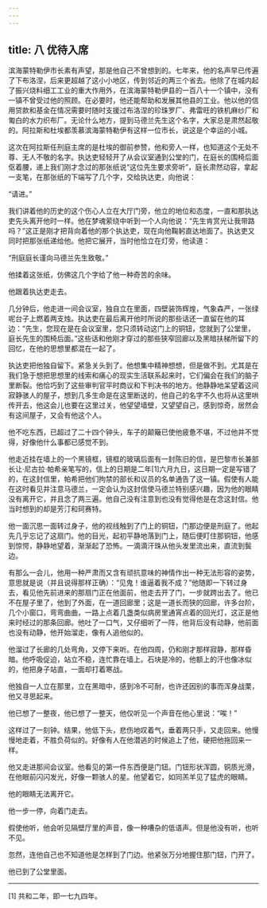 ```yaml
---
---
---
```

title: 八 优待入席
---




滨海蒙特勒伊市长素有声望，那是他自己不曾想到的。七年来，他的名声早已传遍了下布洛涅，后来更超越了这小小地区，传到邻近的两三个省去。他除了在城内起了振兴烧料细工工业的重大作用外，在滨海蒙特勒伊县的一百八十一个镇中，没有一镇不曾受过他的照顾。在必要时，他还能帮助和发展其他县的工业。他以他的信用贷款和基金在情况需要时随时支援过布洛涅的珍珠罗厂、弗雷旺的铁机麻纱厂和匍白的水力织布厂。无论什么地方，提到马德兰先生这个名字，大家总是肃然起敬的。阿拉斯和杜埃都羡慕滨海蒙特勒伊有这样一位市长，说这是个幸运的小城。

这次在阿拉斯任刑庭主席的是杜埃的御前参赞，他和旁人一样，也知道这个无处不尊、无人不敬的名字。执达吏轻轻开了从会议室通到公堂的门，在庭长的围椅后面伛着腰，递上我们刚才念过的那张纸说“这位先生要求旁听”，庭长肃然动容，拿起一支笔，在那张纸的下端写了几个字，交给执达吏，向他说：

“请进。”

我们讲着他的历史的这个伤心人立在大厅门旁，他立的地位和态度，一直和那执达吏先头离开他时一样。他在梦魂萦绕中听到一个人向他说：“先生肯赏光让我带路吗？”这正是刚才把背向着他的那个执达吏，现在向他鞠躬直达地面了。执达吏又同时把那张纸递给他。他把它展开，当时他恰立在灯旁，他读道：

“刑庭庭长谨向马德兰先生致敬。”

他揉着这张纸，仿佛这几个字给了他一种奇苦的余味。

他跟着执达吏走去。

几分钟后，他走进一间会议室，独自立在里面，四壁装饰辉煌，气象森严，一张绿呢台子上燃着两支烛。执达吏在最后离开他时所说的那些话还一直留在他的耳边：“先生，您现在是在会议室里，您只须转动这门上的铜钮，您就到了公堂里，庭长先生的围椅后面。”这些话和他刚才穿过的那些狭窄回廊以及黑暗扶梯所留下的回忆，在他的思想里都混在一起了。

执达吏把他独自留下。紧急关头到了。他想集中精神想想，但是做不到。尤其是在我们急于想把思想里的线索和痛心的现实生活联系起来时，它们偏会在我们的脑子里断裂。他恰巧到了这些审判官平时商议和下判决书的地方。他静静地呆望着这间寂静骇人的屋子，想到几多生命是在这里断送的，他自己的名字不久也将从这里哄传开去，他这会儿也要在这里过关，他望望墙壁，又望望自己，感到惊奇，居然会有这间屋子，又会有他这个人。

他不吃东西，已超过了二十四个钟头，车子的颠簸已使他疲惫不堪，不过他并不觉得，好像他什么事都已感觉不到。

他走近挂在墙上的一个黑镜框，镜框的玻璃后面有一封陈旧的信，是巴黎市长兼部长让·尼古拉·帕希亲笔写的，信上的日期是二年[1]六月九日，这日期一定是写错了的，在这封信里，帕希把他们拘禁的部长和议员的名单通告了这一镇。假使有人能在这时看见并注意马德兰，一定会认为这封信使马德兰特别感兴趣，因为他的眼睛没有离开它，并且念了两三遍。他自己没有注意到也没有觉得他是在念这封信。他当时想到的却是芳汀和珂赛特。

他一面沉思一面转过身子，他的视线触到了门上的铜钮，门那边便是刑庭了。他起先几乎忘记了这扇门。他的目光，起初平静地落到门上，随后便盯住那铜钮，他感到惊愕，静静地望着，渐渐起了恐怖。一滴滴汗珠从他头发里流出来，直流到鬓边。

有那么一会儿，他用一种严肃而又含有顽抗意味的神情作出一种无法形容的姿势，意思就是说（并且说得那样正确）：“见鬼！谁逼着我不成？”他随即一下转过身去，看见他先前进来的那扇门正在他面前，他走去开了门，一步就跨出去了。他已不在屋子里了，他到了外面，在一道回廊里；这是一道长而狭的回廊，许多台阶，几个小窗口，弯弯曲曲，一路上点着几盏类似病房里通宵点着的回光灯，这正是他来时经过的那条回廊。他吐了一口气，又仔细听了一阵，他背后没有动静，他前面也没有动静，他开始溜走，像有人追他似的。

他溜过了长廊的几处弯角，又停下来听。在他四周，仍和刚才那样寂静，那样昏暗。他呼吸促迫，站立不稳，连忙靠在墙上。石块是冷的，他额上的汗也像冰似的，他把身子站直，一面却打着寒战。

他独自一人立在那里，立在黑暗中，感到冷不可耐，也许还因别的事而浑身战栗，他又寻思起来。

他已想了一整夜，他已想了一整天，他仅听见一个声音在他心里说：“唉！”

这样过了一刻钟。结果，他低下头，悲伤地叹着气，垂着两只手，又走回来。他慢慢地走着，不胜负荷似的。好像有人在他潜逃的时候追上了他，硬把他拖回来一样。

他又走进那间会议室。他看见的第一件东西便是门钮。门钮形状浑圆，铜质光滑，在他眼前闪闪发光，好像一颗骇人的星。他望着它，如同羔羊见了猛虎的眼睛。

他的眼睛无法离开它。

他一步一停，向着门走去。

假使他听，他会听见隔壁厅里的声音，像一种嘈杂的低语声。但是他没有听，也听不见。

忽然，连他自己也不知道他是怎样到了门边。他紧张万分地握住那门钮，门开了。

他已到了公堂里面。



* * *



[1] 共和二年，即一七九四年。